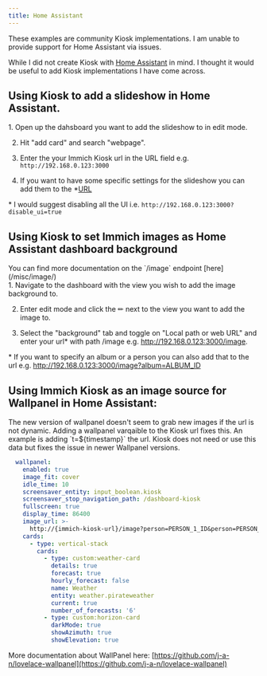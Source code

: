 ```yaml
---
title: Home Assistant
---
```



<Aside type="note">
 These examples are community Kiosk implementations.
 I am unable to provide support for Home Assistant via issues.
</Aside>

While I did not create Kiosk with [Home Assistant](https://www.home-assistant.io) in mind. I thought it would be useful to add Kiosk implementations I have come across.

## Using Kiosk to add a slideshow in Home Assistant.

<Steps>
1. Open up the dahsboard you want to add the slideshow to in edit mode.

2. Hit "add card" and search "webpage".

3. Enter the your Immich Kiosk url in the URL field e.g. `http://192.168.0.123:3000`

4. If you want to have some specific settings for the slideshow you can add them to the *[URL](#changing-settings-via-url)
</Steps>

\* I would suggest disabling all the UI i.e. `http://192.168.0.123:3000?disable_ui=true`

## Using Kiosk to set Immich images as Home Assistant dashboard background

<Aside type="note">
    You can find more documentation on the `/image` endpoint [here](/misc/image/)
</Aside>

<Steps>
1. Navigate to the dashboard with the view you wish to add the image background to.

2. Enter edit mode and click the ✏ next to the view you want to add the image to.

3. Select the "background" tab and toggle on "Local path or web URL" and enter your url* with path /image e.g. http://192.168.0.123:3000/image.
</Steps>

\* If you want to specify an album or a person you can also add that to the url e.g. http://192.168.0.123:3000/image?album=ALBUM_ID

## Using Immich Kiosk as an image source for Wallpanel in Home Assistant:

<Aside type="tip">
 The new version of wallpanel doesn't seem to grab new images if the url is not dynamic.
 Adding a wallpanel varqaible to the Kiosk url fixes this.
 An example is adding `t=${timestamp}` the url.
 Kiosk does not need or use this data but fixes the issue in newer Wallpanel versions.
</Aside>

```yaml
  wallpanel:
    enabled: true
    image_fit: cover
    idle_time: 10
    screensaver_entity: input_boolean.kiosk
    screensaver_stop_navigation_path: /dashboard-kiosk
    fullscreen: true
    display_time: 86400
    image_url: >-
      http://{immich-kiosk-url}/image?person=PERSON_1_ID&person=PERSON_2_ID&t=${timestamp}
    cards:
      - type: vertical-stack
        cards:
          - type: custom:weather-card
            details: true
            forecast: true
            hourly_forecast: false
            name: Weather
            entity: weather.pirateweather
            current: true
            number_of_forecasts: '6'
          - type: custom:horizon-card
            darkMode: true
            showAzimuth: true
            showElevation: true
```

More documentation about WallPanel here: [https://github.com/j-a-n/lovelace-wallpanel](https://github.com/j-a-n/lovelace-wallpanel)
